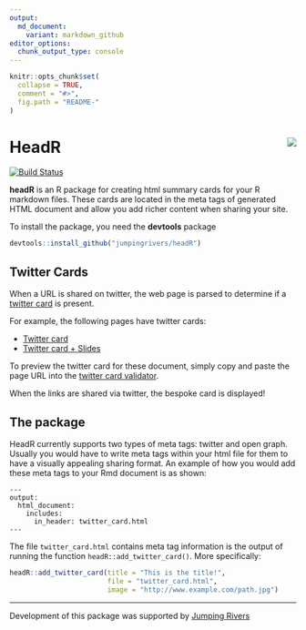 ```yaml
---
output:
  md_document:
    variant: markdown_github
editor_options: 
  chunk_output_type: console
---
```


```r
knitr::opts_chunk$set(
  collapse = TRUE,
  comment = "#>",
  fig.path = "README-" 
)
```

# HeadR  <img src="man/img/logo.png" align="right" />

[![Build Status](https://travis-ci.org/jumpingrivers/headR.svg?branch=master)](https://travis-ci.org/jumpingrivers/headR)

__headR__ is an R package for creating html summary cards for your R markdown files. These cards
are located in the meta tags of generated HTML document and allow you add richer
content when sharing your site.

To install the package, you need the __devtools__ package
```r
devtools::install_github("jumpingrivers/headR")
```

## Twitter Cards

When a URL is shared on twitter, the web page is parsed to determine if
a [twitter card](https://developer.twitter.com/en/docs/tweets/optimize-with-cards/guides/getting-started.html) is present. 

For example, the following pages have twitter cards:

 * [Twitter card](https://www.jumpingrivers.com/rpackages/headr/vignettes/twitter_large.html)
 * [Twitter card + Slides](https://www.jumpingrivers.com/rpackages/headr/vignettes/twitter_slides.html)


To preview the twitter card for these document, simply copy and paste the page URL into the [twitter card validator](https://cards-dev.twitter.com/validator). 
 
When the links are shared via twitter, the bespoke card is displayed!

## The package

HeadR currently supports two types of meta tags: twitter and open graph. Usually you would have to write meta tags within your html file for them to have a visually appealing sharing format. An example of how you would add these meta tags to your Rmd document is as shown:

```
---   
output: 
  html_document: 
    includes:
      in_header: twitter_card.html
---
```

The file `twitter_card.html` contains meta tag information is the output of running the function `headR::add_twitter_card()`. More specifically:

```r
headR::add_twitter_card(title = "This is the title!", 
                        file = "twitter_card.html", 
                        image = "http://www.example.com/path.jpg")
```

---

Development of this package was supported by [Jumping Rivers](https://www.jumpingrivers.com/)
